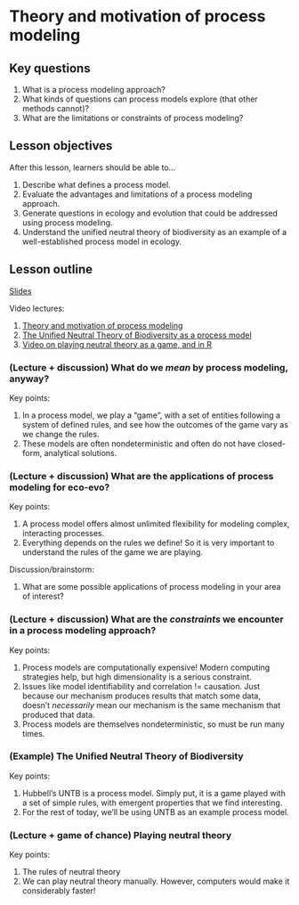 # Theory and motivation of process modeling

## Key questions

1. What is a process modeling approach?
1. What kinds of questions can process models explore (that other methods cannot)?
1. What are the limitations or constraints of process modeling?

## Lesson objectives

After this lesson, learners should be able to...

1. Describe what defines a process model.
1. Evaluate the advantages and limitations of a process modeling approach.
1. Generate questions in ecology and evolution that could be addressed using process modeling.
1. Understand the unified neutral theory of biodiversity as an example of a well-established process model in ecology.

## Lesson outline

[Slides](slides/day1_slides.pdf)

Video lectures:


1. [Theory and motivation of process modeling](https://youtu.be/s6RwgGlIop8)
2. [The Unified Neutral Theory of Biodiversity as a process model](https://youtu.be/fuijMa_hTwo)
3. [Video on playing neutral theory as a game, and in R](https://www.youtube.com/watch?v=P0llru92YsU)


### (Lecture + discussion) What do we _mean_ by process modeling, anyway?

Key points:

1. In a process model, we play a "game", with a set of entities following a system of defined rules, and see how the outcomes of the game vary as we change the rules. 
1. These models are often nondeterministic and often do not have closed-form, analytical solutions. 

### (Lecture + discussion) What are the applications of process modeling for eco-evo?

Key points:

1. A process model offers almost unlimited flexibility for modeling complex, interacting processes.
1. Everything depends on the rules we define! So it is very important to understand the rules of the game we are playing.

Discussion/brainstorm:

1. What are some possible applications of process modeling in your area of interest?

### (Lecture + discussion) What are the _constraints_ we encounter in a process modeling approach?

Key points:

1. Process models are computationally expensive! Modern computing strategies help, but high dimensionality is a serious constraint. 
1. Issues like model identifiability and correlation != causation. Just because our mechanism produces results that match some data, doesn't _necessarily_ mean our mechanism is the same mechanism that produced that data. 
1. Process models are themselves nondeterministic, so must be run many times.

### (Example) The Unified Neutral Theory of Biodiversity

Key points:

1. Hubbell's UNTB is a process model. Simply put, it is a game played with a set of simple rules, with emergent properties that we find interesting. 
1. For the rest of today, we'll be using UNTB as an example process model. 


### (Lecture + game of chance) Playing neutral theory

Key points:

1. The rules of neutral theory
1. We can play neutral theory manually. However, computers would make it considerably faster!
